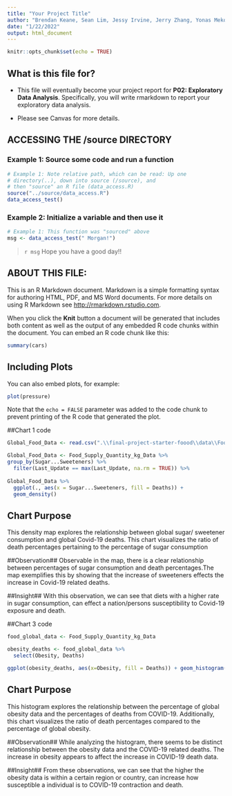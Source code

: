 ```yaml
---
title: "Your Project Title"
author: "Brendan Keane, Sean Lim, Jessy Irvine, Jerry Zhang, Yonas Mekonnen"
date: "1/22/2022"
output: html_document
---
```


```r
knitr::opts_chunk$set(echo = TRUE)
```

## What is this file for?

* This file will eventually become your project report for **P02: Exploratory Data Analysis**. Specifically, you will write rmarkdown to report your exploratory data analysis.

* Please see Canvas for more details.

## ACCESSING THE /source DIRECTORY
### Example 1: Source some code and run a function
```r
# Example 1: Note relative path, which can be read: Up one
# directory(..), down into source (/source), and 
# then "source" an R file (data_access.R)
source("../source/data_access.R")
data_access_test()
```

### Example 2: Initialize a variable and then use it
```r
# Example 1: This function was "sourced" above
msg <- data_access_test(" Morgan!")
```

> `r msg` Hope you have a good day!! 

## ABOUT THIS FILE: 

This is an R Markdown document. Markdown is a simple formatting syntax for authoring HTML, PDF, and MS Word documents. For more details on using R Markdown see <http://rmarkdown.rstudio.com>.

When you click the **Knit** button a document will be generated that includes both content as well as the output of any embedded R code chunks within the document. You can embed an R code chunk like this:

```r
summary(cars)
```

## Including Plots

You can also embed plots, for example:

```r
plot(pressure)
```

Note that the `echo = FALSE` parameter was added to the code chunk to prevent printing of the R code that generated the plot.




##Chart 1 code 
```r
Global_Food_Data <- read.csv(".\\final-project-starter-foood\\data\\Food_Supply_Quantity_kg_Data.csv")

Global_Food_Data <- Food_Supply_Quantity_kg_Data %>%
group_by(Sugar...Sweeteners) %>%
  filter(Last_Update == max(Last_Update, na.rm = TRUE)) %>%
  
Global_Food_Data %>%
  ggplot(., aes(x = Sugar...Sweeteners, fill = Deaths)) +
  geom_density()
```

## Chart Purpose## 
This density map explores the relationship between global sugar/ sweetener consumption and global Covid-19 deaths. This chart visualizes the ratio of death percentages pertaining to the percentage of sugar consumption

##Observation## 
Observable in the map, there is a clear relationship between percentages of sugar consumption and death percentages.The map exemplifies this by showing that the increase of sweeteners effects the increase in Covid-19 related deaths. 

##Insight##
With this observation, we can see that diets with a higher rate in sugar consumption, can effect a nation/persons susceptibility to Covid-19 exposure and death. 

##Chart 3 code
```r
food_global_data <- Food_Supply_Quantity_kg_Data

obesity_deaths <- food_global_data %>%
  select(Obesity, Deaths)

ggplot(obesity_deaths, aes(x=Obesity, fill = Deaths)) + geom_histogram()
```
## Chart Purpose## 
This histogram explores the relationship between the percentage of global obesity data and the percentages of deaths from COVID-19. Additionally, this chart visualizes the ratio of death percentages compared to the percentage of global obesity. 

##Observation## 
While analyzing the histogram, there seems to be distinct relationship between the obesity data and the COVID-19 related deaths. The increase in obesity appears to affect the increase in COVID-19 death data. 

##Insight##
From these observations, we can see that the higher the obesity data is within a certain region or country, can increase how susceptible a individual is to COVID-19 contraction and death. 
